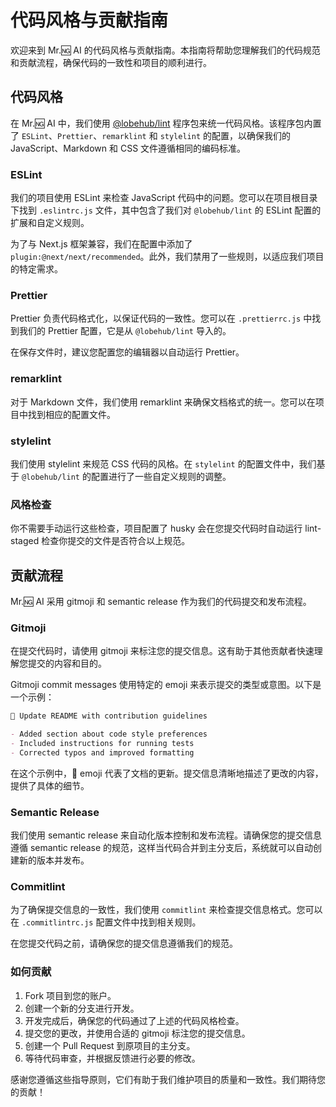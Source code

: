 # 代码风格与贡献指南

欢迎来到 Mr.🆖 AI 的代码风格与贡献指南。本指南将帮助您理解我们的代码规范和贡献流程，确保代码的一致性和项目的顺利进行。

## 代码风格

在 Mr.🆖 AI 中，我们使用 [@lobehub/lint](https://github.com/lobehub/lobe-lint) 程序包来统一代码风格。该程序包内置了 `ESLint`、`Prettier`、`remarklint` 和 `stylelint` 的配置，以确保我们的 JavaScript、Markdown 和 CSS 文件遵循相同的编码标准。

### ESLint

我们的项目使用 ESLint 来检查 JavaScript 代码中的问题。您可以在项目根目录下找到 `.eslintrc.js` 文件，其中包含了我们对 `@lobehub/lint` 的 ESLint 配置的扩展和自定义规则。

为了与 Next.js 框架兼容，我们在配置中添加了 `plugin:@next/next/recommended`。此外，我们禁用了一些规则，以适应我们项目的特定需求。

### Prettier

Prettier 负责代码格式化，以保证代码的一致性。您可以在 `.prettierrc.js` 中找到我们的 Prettier 配置，它是从 `@lobehub/lint` 导入的。

在保存文件时，建议您配置您的编辑器以自动运行 Prettier。

### remarklint

对于 Markdown 文件，我们使用 remarklint 来确保文档格式的统一。您可以在项目中找到相应的配置文件。

### stylelint

我们使用 stylelint 来规范 CSS 代码的风格。在 `stylelint` 的配置文件中，我们基于 `@lobehub/lint` 的配置进行了一些自定义规则的调整。

### 风格检查

你不需要手动运行这些检查，项目配置了 husky 会在您提交代码时自动运行 lint-staged 检查你提交的文件是否符合以上规范。

## 贡献流程

Mr.🆖 AI 采用 gitmoji 和 semantic release 作为我们的代码提交和发布流程。

### Gitmoji

在提交代码时，请使用 gitmoji 来标注您的提交信息。这有助于其他贡献者快速理解您提交的内容和目的。

Gitmoji commit messages 使用特定的 emoji 来表示提交的类型或意图。以下是一个示例：

```markdown
📝 Update README with contribution guidelines

- Added section about code style preferences
- Included instructions for running tests
- Corrected typos and improved formatting
```

在这个示例中，📝 emoji 代表了文档的更新。提交信息清晰地描述了更改的内容，提供了具体的细节。

### Semantic Release

我们使用 semantic release 来自动化版本控制和发布流程。请确保您的提交信息遵循 semantic release 的规范，这样当代码合并到主分支后，系统就可以自动创建新的版本并发布。

### Commitlint

为了确保提交信息的一致性，我们使用 `commitlint` 来检查提交信息格式。您可以在 `.commitlintrc.js` 配置文件中找到相关规则。

在您提交代码之前，请确保您的提交信息遵循我们的规范。

### 如何贡献

1. Fork 项目到您的账户。
2. 创建一个新的分支进行开发。
3. 开发完成后，确保您的代码通过了上述的代码风格检查。
4. 提交您的更改，并使用合适的 gitmoji 标注您的提交信息。
5. 创建一个 Pull Request 到原项目的主分支。
6. 等待代码审查，并根据反馈进行必要的修改。

感谢您遵循这些指导原则，它们有助于我们维护项目的质量和一致性。我们期待您的贡献！
